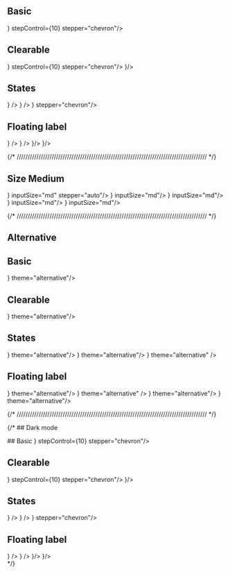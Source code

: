 

## Basic

<DemoNumberInput placeholder='Placeholder'/>
<DemoNumberInput placeholder='Placeholder' min={0} max={1000} stepControl={10} stepper="auto"/>
<DemoNumberInput placeholder='Placeholder' min={0} max={1000} stepControl={10} stepper="separate"/>
<DemoNumberInput placeholder='Placeholder' leftIcon={<CircleDollarSign />} stepControl={10} stepper="chevron"/>
<DemoNumberInput placeholder='Placeholder' unit={["USD", "VND", "EUR", "JPY"]} />

## Clearable

<DemoNumberInput isClearable placeholder='Placeholder'/>
<DemoNumberInput isClearable placeholder='Placeholder' min={0} max={1000} stepControl={10} stepper="auto"/>
<DemoNumberInput isClearable placeholder='Placeholder' min={0} max={1000} stepControl={10} stepper="separate"/>
<DemoNumberInput isClearable placeholder='Placeholder' leftIcon={<CircleDollarSign />} stepControl={10} stepper="chevron"/>
<DemoNumberInput isClearable placeholder='Placeholder' leftIcon={<CircleDollarSign />}/>
<DemoNumberInput isClearable placeholder='Placeholder' unit={["USD", "VND", "EUR", "JPY"]} />



## States

<DemoNumberInput isError={true} errorMessage='Error message' placeholder='Placeholder'  stepper="auto"/>
<DemoNumberInput isError={true} errorMessage='Error message' placeholder='Placeholder' unit="$"/>
<DemoNumberInput isError={true} errorMessage='Error message' placeholder='Placeholder' leftIcon={<CircleDollarSign />} />
<DemoNumberInput disabled stepper="auto" />
<DemoNumberInput disabled leftIcon={<CircleDollarSign />} />
<DemoNumberInput readOnly value={1000} placeholder='Placeholder' unit="$"/>
<DemoNumberInput readOnly value={1000} placeholder='Placeholder' stepper="separate"/>
<DemoNumberInput readOnly value={1000} placeholder='Placeholder' leftIcon={<CircleDollarSign />} stepper="chevron"/>

## Floating label

<DemoNumberInput isClearable floatingLabel='Floating Label' placeholder='Placeholder'  stepper="chevron"/>
<DemoNumberInput isClearable floatingLabel='Floating Label' placeholder='Placeholder'  leftIcon={<CircleDollarSign />} />
<DemoNumberInput
  isClearable
  isError={true}
  errorMessage='Error message'
  floatingLabel='Floating Label'
  placeholder='Placeholder'
/>
<DemoNumberInput
  isClearable
  isError={true}
  errorMessage='Error message'
  floatingLabel='Floating Label'
  placeholder='Placeholder'
  leftIcon={<CircleDollarSign />}
/>
<DemoNumberInput isClearable disabled floatingLabel='Floating Label' placeholder='Placeholder' value={1000} />
<DemoNumberInput isClearable disabled floatingLabel='Floating Label' placeholder='Placeholder' leftIcon={<CircleDollarSign />}/>
<DemoNumberInput isClearable readOnly floatingLabel='Floating Label' placeholder='Placeholder' value={1000} />
<DemoNumberInput isClearable readOnly floatingLabel='Floating Label' placeholder='Placeholder' leftIcon={<CircleDollarSign />}/>

{/* /////////////////////////////////////////////////////////////////////////////////////// */}
## Size Medium

<DemoNumberInput placeholder='Placeholder' inputSize="md" stepper="chevron"/>
<DemoNumberInput placeholder='Placeholder' leftIcon={<CircleDollarSign />} inputSize="md" stepper="auto"/>
<DemoNumberInput isClearable placeholder='Placeholder' inputSize="md"/>
<DemoNumberInput isClearable placeholder='Placeholder' leftIcon={<CircleDollarSign />} inputSize="md"/>
<DemoNumberInput isError={true} errorMessage='Error message' isClearable placeholder='Placeholder' inputSize="md"/>
<DemoNumberInput isError={true} errorMessage='Error message' isClearable placeholder='Placeholder'  leftIcon={<CircleDollarSign />} inputSize="md"/>
<DemoNumberInput disabled isClearable placeholder='Placeholder' inputSize="md"/>
<DemoNumberInput disabled isClearable value={1000} placeholder='Placeholder'  leftIcon={<CircleDollarSign />} inputSize="md"/>
<DemoNumberInput readOnly isClearable value={1000} placeholder='Placeholder' inputSize="md"/>
<DemoNumberInput readOnly isClearable value={1000} placeholder='Placeholder'  leftIcon={<CircleDollarSign />} inputSize="md"/>


{/* /////////////////////////////////////////////////////////////////////////////////////// */}

## Alternative

<div className="bg-[var(--background-alternative)] p-4 rounded-md flex flex-col gap-4">

## Basic

<DemoNumberInput placeholder='Placeholder' theme="alternative"/>
<DemoNumberInput placeholder='Placeholder' leftIcon={<CircleDollarSign />} theme="alternative"/>

## Clearable

<DemoNumberInput isClearable placeholder='Placeholder' theme="alternative"/>
<DemoNumberInput isClearable placeholder='Placeholder' leftIcon={<CircleDollarSign />} theme="alternative"/>

## States


<DemoNumberInput isError={true} errorMessage='Error message' isClearable placeholder='Placeholder' theme="alternative"/>
<DemoNumberInput isError={true} errorMessage='Error message' isClearable placeholder='Placeholder'  leftIcon={<CircleDollarSign />} theme="alternative"/>
<DemoNumberInput disabled isClearable placeholder='Placeholder' theme="alternative"/>
<DemoNumberInput disabled isClearable value={1000} placeholder='Placeholder'  leftIcon={<CircleDollarSign />} theme="alternative"/>
<DemoNumberInput readOnly isClearable value={1000} placeholder='Placeholder' />
<DemoNumberInput readOnly isClearable value={1000} placeholder='Placeholder'  leftIcon={<CircleDollarSign />} theme="alternative" />

## Floating label

<DemoNumberInput isClearable floatingLabel='Floating Label' placeholder='Placeholder' theme="alternative"/>
<DemoNumberInput isClearable floatingLabel='Floating Label' placeholder='Placeholder'  leftIcon={<CircleDollarSign />} theme="alternative"/>
<DemoNumberInput
  isClearable
  isError={true}
  errorMessage='Error message'
  floatingLabel='Floating Label'
  placeholder='Placeholder' theme="alternative"
/>
<DemoNumberInput
  isClearable
  isError={true}
  errorMessage='Error message'
  floatingLabel='Floating Label'
  placeholder='Placeholder' 
  leftIcon={<CircleDollarSign />} theme="alternative"
/>
<DemoNumberInput isClearable disabled floatingLabel='Floating Label' placeholder='Placeholder' value={1000} theme="alternative"/>
<DemoNumberInput isClearable disabled floatingLabel='Floating Label' placeholder='Placeholder' value={1000} leftIcon={<CircleDollarSign />} theme="alternative"/>
<DemoNumberInput isClearable readOnly floatingLabel='Floating Label' placeholder='Placeholder' value={1000} />
<DemoNumberInput isClearable readOnly floatingLabel='Floating Label' placeholder='Placeholder' value={1000} leftIcon={<CircleDollarSign />} theme="alternative"/>

</div>




{/* /////////////////////////////////////////////////////////////////////////////////////// */}

{/* ## Dark mode

<div className="bg-gray-950 text-white p-4 rounded-md flex flex-col gap-4" data-scheme="dark">
## Basic

<DemoNumberInput placeholder='Placeholder'/>
<DemoNumberInput placeholder='Placeholder' min={0} max={1000} stepControl={10} stepper="auto"/>
<DemoNumberInput placeholder='Placeholder' min={0} max={1000} stepControl={10} stepper="separate"/>
<DemoNumberInput placeholder='Placeholder' leftIcon={<CircleDollarSign />} stepControl={10} stepper="chevron"/>
<DemoNumberInput placeholder='Placeholder' unit={["USD", "VND", "EUR", "JPY"]} />

## Clearable

<DemoNumberInput isClearable placeholder='Placeholder'/>
<DemoNumberInput isClearable placeholder='Placeholder' min={0} max={1000} stepControl={10} stepper="auto"/>
<DemoNumberInput isClearable placeholder='Placeholder' min={0} max={1000} stepControl={10} stepper="separate"/>
<DemoNumberInput isClearable placeholder='Placeholder' leftIcon={<CircleDollarSign />} stepControl={10} stepper="chevron"/>
<DemoNumberInput isClearable placeholder='Placeholder' leftIcon={<CircleDollarSign />}/>
<DemoNumberInput isClearable placeholder='Placeholder' unit={["USD", "VND", "EUR", "JPY"]} />



## States

<DemoNumberInput isError={true} errorMessage='Error message' placeholder='Placeholder'  stepper="auto"/>
<DemoNumberInput isError={true} errorMessage='Error message' placeholder='Placeholder' unit="$"/>
<DemoNumberInput isError={true} errorMessage='Error message' placeholder='Placeholder' leftIcon={<CircleDollarSign />} />
<DemoNumberInput disabled stepper="auto" />
<DemoNumberInput disabled leftIcon={<CircleDollarSign />} />
<DemoNumberInput readOnly value={1000} placeholder='Placeholder' unit="$"/>
<DemoNumberInput readOnly value={1000} placeholder='Placeholder' stepper="separate"/>
<DemoNumberInput readOnly value={1000} placeholder='Placeholder' leftIcon={<CircleDollarSign />} stepper="chevron"/>

## Floating label

<DemoNumberInput isClearable floatingLabel='Floating Label' placeholder='Placeholder'  stepper="chevron"/>
<DemoNumberInput isClearable floatingLabel='Floating Label' placeholder='Placeholder'  leftIcon={<CircleDollarSign />} />
<DemoNumberInput
  isClearable
  isError={true}
  errorMessage='Error message'
  floatingLabel='Floating Label'
  placeholder='Placeholder'
/>
<DemoNumberInput
  isClearable
  isError={true}
  errorMessage='Error message'
  floatingLabel='Floating Label'
  placeholder='Placeholder'
  leftIcon={<CircleDollarSign />}
/>
<DemoNumberInput isClearable disabled floatingLabel='Floating Label' placeholder='Placeholder' value={1000} />
<DemoNumberInput isClearable disabled floatingLabel='Floating Label' placeholder='Placeholder' leftIcon={<CircleDollarSign />}/>
<DemoNumberInput isClearable readOnly floatingLabel='Floating Label' placeholder='Placeholder' value={1000} />
<DemoNumberInput isClearable readOnly floatingLabel='Floating Label' placeholder='Placeholder' leftIcon={<CircleDollarSign />}/>

</div> */}
